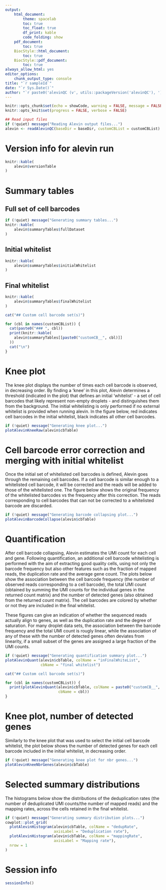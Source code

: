 ```yaml
---
output: 
    html_document:
        theme: spacelab
        toc: true
        toc_float: true
        df_print: kable
        code_folding: show
    pdf_document:
        toc: true
    BiocStyle::html_document:
        toc: true
    BiocStyle::pdf_document:
        toc: true
always_allow_html: yes
editor_options: 
    chunk_output_type: console
title: "`r sampleId`"
date: "`r Sys.Date()`"
author: "`r paste0('alevinQC (v', utils::packageVersion('alevinQC'), ')')`"
---
```


<style>
   tbody tr:nth-child(odd){
    background-color: #D6E0F5;
  }
</style>

```r
knitr::opts_chunk$set(echo = showCode, warning = FALSE, message = FALSE)
knitr::opts_knit$set(progress = FALSE, verbose = FALSE)
```

```r
## Read input files
if (!quiet) message("Reading Alevin output files...")
alevin <- readAlevinQC(baseDir = baseDir, customCBList = customCBList)
```

# Version info for alevin run

```r
knitr::kable(
    alevin$versionTable
)
```

# Summary tables

## Full set of cell barcodes

```r
if (!quiet) message("Generating summary tables...")
knitr::kable(
    alevin$summaryTables$fullDataset
)
```

## Initial whitelist

```r
knitr::kable(
    alevin$summaryTables$initialWhitelist
)
```

## Final whitelist

```r
knitr::kable(
    alevin$summaryTables$finalWhitelist
)
```

```r
cat("## Custom cell barcode set(s)")
```

```r
for (cbl in names(customCBList)) {
  cat(paste0("### ", cbl))
  print(knitr::kable(
    alevin$summaryTables[[paste0("customCB__", cbl)]]
  ))
  cat("\n")
}
```

# Knee plot

The knee plot displays the number of times each cell barcode is observed, in
decreasing order. By finding a 'knee' in this plot, Alevin determines a
threshold (indicated in the plot) that defines an initial 'whitelist' - a set
of cell barcodes that likely represent non-empty droplets - and distinguishes
them from the background. The initial whitelisting is only performed if no 
external whitelist is provided when running alevin. In the figure below, red 
indicates cell barcodes in the initial whitelist, black indicates all other 
cell barcodes. 

```r
if (!quiet) message("Generating knee plot...")
plotAlevinKneeRaw(alevin$cbTable)
```

# Cell barcode error correction and merging with initial whitelist

Once the initial set of whitelisted cell barcodes is defined, Alevin goes
through the remaining cell barcodes. If a cell barcode is similar enough to a
whitelisted cell barcode, it will be corrected and the reads will be added to
those of the whitelisted one. The figure below shows the original frequency of
the whitelisted barcodes vs the frequency after this correction. The reads
corresponding to cell barcodes that can not be corrected to a whitelisted
barcode are discarded. 

```r
if (!quiet) message("Generating barcode collapsing plot...")
plotAlevinBarcodeCollapse(alevin$cbTable)
```

# Quantification

After cell barcode collapsing, Alevin estimates the UMI count for each cell and
gene. Following quantification, an additional cell barcode whitelisting is
performed with the aim of extracting good quality cells, using not only the
barcode frequency but also other features such as the fraction of mapped reads,
the duplication rate and the average gene count. The plots below show the
association between the cell barcode frequency (the number of observed reads
corresponding to a cell barcode), the total UMI count (obtained by summing the
UMI counts for the individual genes in the returned count matrix) and the number
of detected genes (also obtained from the returned count matrix). The cell
barcodes are colored by whether or not they are included in the final whitelist.

These figures can give an indication of whether the sequenced reads actually
align to genes, as well as the duplication rate and the degree of saturation.
For many droplet data sets, the association between the barcode frequency and
the total UMI count is rougly linear, while the association of any of these with
the number of detected genes often deviates from linearity, if a small subset of
the genes are assigned a large fraction of the UMI counts.

```r
if (!quiet) message("Generating quantification summary plot...")
plotAlevinQuant(alevin$cbTable, colName = "inFinalWhiteList",
                cbName = "final whitelist")
```

```r
cat("## Custom cell barcode set(s)")
```

```r
for (cbl in names(customCBList)) {
  print(plotAlevinQuant(alevin$cbTable, colName = paste0("customCB__", cbl),
                        cbName = cbl))
}
```

# Knee plot, number of detected genes

Similarly to the knee plot that was used to select the initial cell barcode
whitelist, the plot below shows the number of detected genes for each cell
barcode included in the initial whitelist, in decreasing order.

```r
if (!quiet) message("Generating knee plot for nbr genes...")
plotAlevinKneeNbrGenes(alevin$cbTable)
```

# Selected summary distributions

The histograms below show the distributions of the deduplication rates 
(the number of deduplicated UMI counts/the number of mapped reads) and the 
mapping rates, across the cells retained in the final whitelist.

```r
if (!quiet) message("Generating summary distribution plots...")
cowplot::plot_grid(
  plotAlevinHistogram(alevin$cbTable, colName = "dedupRate",
                      axisLabel = "Deduplication rate"),
  plotAlevinHistogram(alevin$cbTable, colName = "mappingRate",
                      axisLabel = "Mapping rate"),
  nrow = 1
)
```


# Session info

```r
sessionInfo()
```

